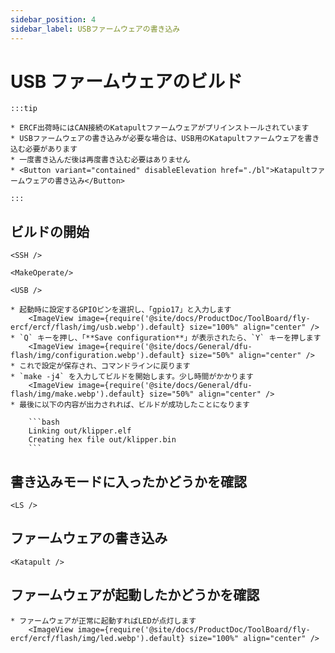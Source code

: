 ```yaml
---
sidebar_position: 4
sidebar_label: USBファームウェアの書き込み
---
```





# USB ファームウェアのビルド

    :::tip

    * ERCF出荷時にはCAN接続のKatapultファームウェアがプリインストールされています
    * USBファームウェアの書き込みが必要な場合は、USB用のKatapultファームウェアを書き込む必要があります
    * 一度書き込んだ後は再度書き込む必要はありません
    * <Button variant="contained" disableElevation href="./bl">Katapultファームウェアの書き込み</Button>

    :::

## ビルドの開始

    <SSH />

    <MakeOperate/>

    <USB />

    * 起動時に設定するGPIOピンを選択し、「gpio17」と入力します
        <ImageView image={require('@site/docs/ProductDoc/ToolBoard/fly-ercf/ercf/flash/img/usb.webp').default} size="100%" align="center" />
    * `Q` キーを押し、「**Save configuration**」が表示されたら、`Y` キーを押します
        <ImageView image={require('@site/docs/General/dfu-flash/img/configuration.webp').default} size="50%" align="center" />
    * これで設定が保存され、コマンドラインに戻ります
    * `make -j4` を入力してビルドを開始します。少し時間がかかります
        <ImageView image={require('@site/docs/General/dfu-flash/img/make.webp').default} size="50%" align="center" />
    * 最後に以下の内容が出力されれば、ビルドが成功したことになります

        ```bash
        Linking out/klipper.elf
        Creating hex file out/klipper.bin
        ```

## 書き込みモードに入ったかどうかを確認


    <LS />


## ファームウェアの書き込み
    
    <Katapult />

## ファームウェアが起動したかどうかを確認

    * ファームウェアが正常に起動すればLEDが点灯します
        <ImageView image={require('@site/docs/ProductDoc/ToolBoard/fly-ercf/ercf/flash/img/led.webp').default} size="100%" align="center" />